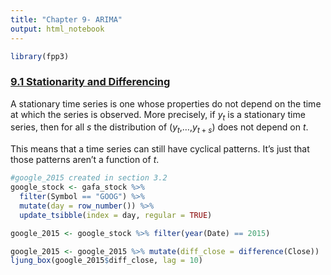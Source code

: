 ```yaml
---
title: "Chapter 9- ARIMA"
output: html_notebook
---
```


```r
library(fpp3)
```

### [9.1 Stationarity and Differencing](https://otexts.com/fpp3/stationarity.html)

A stationary time series is one whose properties do not depend on the time at which the series is observed. More precisely, if $y_t$ is a stationary time series, then for all *s* the distribution of ($y_t$,...,$y_{t+s}$) does not depend on *t*.

This means that a time series can still have cyclical patterns. It's just that those patterns aren't a function of *t*.

```r
#google_2015 created in section 3.2
google_stock <- gafa_stock %>%
  filter(Symbol == "GOOG") %>%
  mutate(day = row_number()) %>%
  update_tsibble(index = day, regular = TRUE)

google_2015 <- google_stock %>% filter(year(Date) == 2015)
```


```r
google_2015 <- google_2015 %>% mutate(diff_close = difference(Close)) 
ljung_box(google_2015$diff_close, lag = 10)
```

